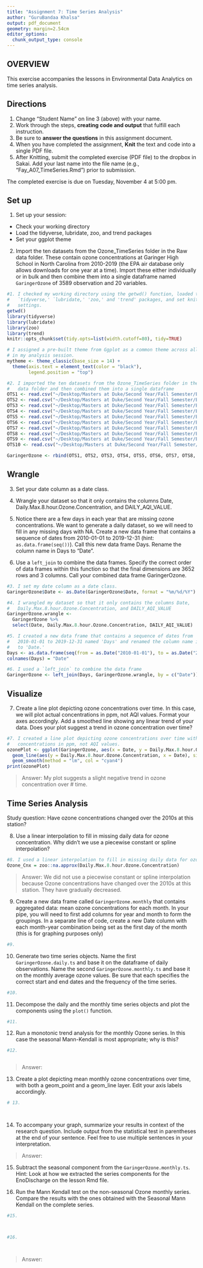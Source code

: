 ```yaml
---
title: "Assignment 7: Time Series Analysis"
author: "GuruBandaa Khalsa"
output: pdf_document
geometry: margin=2.54cm
editor_options: 
  chunk_output_type: console
---
```


## OVERVIEW

This exercise accompanies the lessons in Environmental Data Analytics on time series analysis. 

## Directions
1. Change "Student Name" on line 3 (above) with your name.
2. Work through the steps, **creating code and output** that fulfill each instruction.
3. Be sure to **answer the questions** in this assignment document.
4. When you have completed the assignment, **Knit** the text and code into a single PDF file.
5. After Knitting, submit the completed exercise (PDF file) to the dropbox in Sakai. Add your last name into the file name (e.g., "Fay_A07_TimeSeries.Rmd") prior to submission.

The completed exercise is due on Tuesday, November 4 at 5:00 pm.

## Set up 
1. Set up your session:

* Check your working directory
* Load the tidyverse, lubridate, zoo, and trend packages
* Set your ggplot theme

2. Import the ten datasets from the Ozone_TimeSeries folder in the Raw data folder. These contain ozone concentrations at Garinger High School in North Carolina from 2010-2019 (the EPA air database only allows downloads for one year at a time). Import these either individually or in bulk and then combine them into a single dataframe named `GaringerOzone` of 3589 observation and 20 variables. 

```r
#1. I checked my working directory using the getwd() function, loaded the
#   `tidyverse,' `lubridate,' 'zoo,' and 'trend' packages, and set knitting
#   settings.
getwd()
library(tidyverse)
library(lubridate)
library(zoo)
library(trend)
knitr::opts_chunk$set(tidy.opts=list(width.cutoff=80), tidy=TRUE)

# I assigned a pre-built theme from Ggplot as a common theme across all plots
# in my analysis session.
mytheme <- theme_classic(base_size = 14) +
  theme(axis.text = element_text(color = "black"), 
        legend.position = "top")

#2. I imported the ten datasets from the Ozone_TimeSeries folder in the Raw
#   data folder and then combined them into a single dataframe
OTS1 <- read.csv("~/Desktop/Masters at Duke/Second Year/Fall Semester/Environmental Data Analytics/EDA-Fall2022/Data/Raw/Ozone_TimeSeries/EPAair_O3_GaringerNC2010_raw.csv")
OTS2 <- read.csv("~/Desktop/Masters at Duke/Second Year/Fall Semester/Environmental Data Analytics/EDA-Fall2022/Data/Raw/Ozone_TimeSeries/EPAair_O3_GaringerNC2011_raw.csv")
OTS3 <- read.csv("~/Desktop/Masters at Duke/Second Year/Fall Semester/Environmental Data Analytics/EDA-Fall2022/Data/Raw/Ozone_TimeSeries/EPAair_O3_GaringerNC2012_raw.csv")
OTS4 <- read.csv("~/Desktop/Masters at Duke/Second Year/Fall Semester/Environmental Data Analytics/EDA-Fall2022/Data/Raw/Ozone_TimeSeries/EPAair_O3_GaringerNC2013_raw.csv")
OTS5 <- read.csv("~/Desktop/Masters at Duke/Second Year/Fall Semester/Environmental Data Analytics/EDA-Fall2022/Data/Raw/Ozone_TimeSeries/EPAair_O3_GaringerNC2014_raw.csv")
OTS6 <- read.csv("~/Desktop/Masters at Duke/Second Year/Fall Semester/Environmental Data Analytics/EDA-Fall2022/Data/Raw/Ozone_TimeSeries/EPAair_O3_GaringerNC2015_raw.csv")
OTS7 <- read.csv("~/Desktop/Masters at Duke/Second Year/Fall Semester/Environmental Data Analytics/EDA-Fall2022/Data/Raw/Ozone_TimeSeries/EPAair_O3_GaringerNC2016_raw.csv")
OTS8 <- read.csv("~/Desktop/Masters at Duke/Second Year/Fall Semester/Environmental Data Analytics/EDA-Fall2022/Data/Raw/Ozone_TimeSeries/EPAair_O3_GaringerNC2017_raw.csv")
OTS9 <- read.csv("~/Desktop/Masters at Duke/Second Year/Fall Semester/Environmental Data Analytics/EDA-Fall2022/Data/Raw/Ozone_TimeSeries/EPAair_O3_GaringerNC2018_raw.csv")
OTS10 <- read.csv("~/Desktop/Masters at Duke/Second Year/Fall Semester/Environmental Data Analytics/EDA-Fall2022/Data/Raw/Ozone_TimeSeries/EPAair_O3_GaringerNC2019_raw.csv")

GaringerOzone <- rbind(OTS1, OTS2, OTS3, OTS4, OTS5, OTS6, OTS7, OTS8, OTS9, OTS10)

```

## Wrangle

3. Set your date column as a date class.

4. Wrangle your dataset so that it only contains the columns Date, Daily.Max.8.hour.Ozone.Concentration, and DAILY_AQI_VALUE. 

5. Notice there are a few days in each year that are missing ozone concentrations. We want to generate a daily dataset, so we will need to fill in any missing days with NA. Create a new data frame that contains a sequence of dates from 2010-01-01 to 2019-12-31 (hint: `as.data.frame(seq())`). Call this new data frame Days. Rename the column name in Days to "Date".

6. Use a `left_join` to combine the data frames. Specify the correct order of data frames within this function so that the final dimensions are 3652 rows and 3 columns. Call your combined data frame GaringerOzone. 

```r
#3. I set my date column as a date class.
GaringerOzone$Date <- as.Date(GaringerOzone$Date, format = "%m/%d/%Y")

#4. I wrangled my dataset so that it only contains the columns Date,
#   Daily.Max.8.hour.Ozone.Concentration, and DAILY_AQI_VALUE
GaringerOzone.wrangle <-
  GaringerOzone %>%
  select(Date, Daily.Max.8.hour.Ozone.Concentration, DAILY_AQI_VALUE)

#5. I created a new data frame that contains a sequence of dates from
#   2010-01-01 to 2019-12-31 named 'Days' and renamed the column name in Days
#   to 'Date.'
Days <- as.data.frame(seq(from = as.Date("2010-01-01"), to = as.Date("2019-12-31"), by = 1))
colnames(Days) = "Date"

#6. I used a `left_join` to combine the data frame
GaringerOzone <- left_join(Days, GaringerOzone.wrangle, by = c("Date"))

```

## Visualize

7. Create a line plot depicting ozone concentrations over time. In this case, we will plot actual concentrations in ppm, not AQI values. Format your axes accordingly. Add a smoothed line showing any linear trend of your data. Does your plot suggest a trend in ozone concentration over time?

```r
#7. I created a line plot depicting ozone concentrations over time with actual
#   concentrations in ppm, not AQI values.
ozonePlot <- ggplot(GaringerOzone, aes(x = Date, y = Daily.Max.8.hour.Ozone.Concentration)) +
  geom_line(aes(y = Daily.Max.8.hour.Ozone.Concentration, x = Date), size = 0.25, color = "#c13d75ff") +
  geom_smooth(method = "lm", col = "cyan4")
print(ozonePlot)
```

>Answer: My plot suggests a slight negative trend in ozone concentration over
#        time.

## Time Series Analysis

Study question: Have ozone concentrations changed over the 2010s at this station? 

8. Use a linear interpolation to fill in missing daily data for ozone concentration. Why didn't we use a piecewise constant or spline interpolation?

```r
#8. I used a linear interpolation to fill in missing daily data for ozone concentration
Ozone_Cnx = zoo::na.approx(Daily.Max.8.hour.Ozone.Concentration)

```

> Answer: We did not use a piecewise constant or spline interpolation because
            Ozone concentrations have changed over the 2010s at this station.
          They have gradually decreased.


9. Create a new data frame called `GaringerOzone.monthly` that contains aggregated data: mean ozone concentrations for each month. In your pipe, you will need to first add columns for year and month to form the groupings. In a separate line of code, create a new Date column with each month-year combination being set as the first day of the month (this is for graphing purposes only)

```r
#9. 

```


10. Generate two time series objects. Name the first `GaringerOzone.daily.ts` and base it on the dataframe of daily observations. Name the second `GaringerOzone.monthly.ts` and base it on the monthly average ozone values. Be sure that each specifies the correct start and end dates and the frequency of the time series.

```r
#10. 

```


11. Decompose the daily and the monthly time series objects and plot the components using the `plot()` function.

```r
#11. 


```


12. Run a monotonic trend analysis for the monthly Ozone series. In this case the seasonal Mann-Kendall is most appropriate; why is this?

```r
#12. 



```

> Answer: 

13. Create a plot depicting mean monthly ozone concentrations over time, with both a geom_point and a geom_line layer. Edit your axis labels accordingly.

```r
# 13. 




```

14. To accompany your graph, summarize your results in context of the research question. Include output from the statistical test in parentheses at the end of your sentence. Feel free to use multiple sentences in your interpretation.

> Answer: 

15. Subtract the seasonal component from the `GaringerOzone.monthly.ts`. Hint: Look at how we extracted the series components for the EnoDischarge on the lesson Rmd file.

16. Run the Mann Kendall test on the non-seasonal Ozone monthly series. Compare the results with the ones obtained with the Seasonal Mann Kendall on the complete series.

```r
#15. 



#16. 




```

> Answer: 
